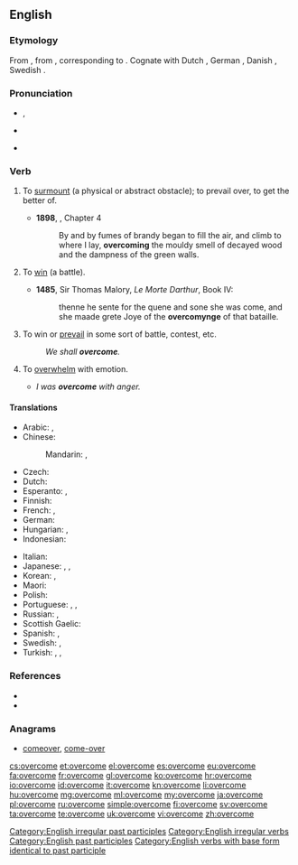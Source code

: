 ==English==

===Etymology===
From {{etyl|enm|en}} {{term|overcomen|lang=enm}}, from {{etyl|ang|en}} {{term|ofercuman||to overcome, subdue, compel, conquer, obtain, attain, reach, overtake|lang=ang}}, corresponding to {{prefix|over|come}}.  Cognate with Dutch {{term|overkomen||to overcome|lang=nl}}, German {{term|überkommen||to overcome|lang=de}}, Danish {{term|overkomme||to overcome|lang=da}}, Swedish {{term|överkomma||to overcome|lang=sv}}.

===Pronunciation===
* {{a|UK}} {{IPA|/ˌəʊvəˈkʌm/}}, {{X-SAMPA|/%ov@(r\)"kVm/}}
* {{a|US}} {{IPA|/oʊvəɻˈkəm/}}
* {{audio|En-us-overcome.ogg|Audio (US)}}

===Verb===
{{en-verb|overcomes|overcoming|overcame|overcome}}

# {{transitive}} To [[surmount]] (a physical or abstract obstacle); to prevail over, to get the better of.
#* '''1898''', {{w|J. Meade Falkner}}, {{w|Moonfleet}} Chapter 4
#*: By and by fumes of brandy began to fill the air, and climb to where I lay, '''overcoming''' the mouldy smell of decayed wood and the dampness of the green walls.
# {{transitive|obsolete}} To [[win]] (a battle).
#* '''1485''', Sir Thomas Malory, ''Le Morte Darthur'', Book IV:
#*: thenne he sente for the quene and sone she was come, and she maade grete Joye of the '''overcomynge''' of that bataille.
# {{intransitive}} To win or [[prevail]] in some sort of battle, contest, etc.
#: ''We shall '''overcome'''.''
# {{transitive|usually in passive}} To [[overwhelm]] with emotion.
#* ''I was '''overcome''' with anger.''

====Translations====
{{trans-top|surmount, get the better of}}
* Arabic: {{t-|ar|هزم|tr=házama|sc=Arab}}, {{t-|ar|تغلب|tr=taġallaba|sc=Arab}}
* Chinese:
*: Mandarin: {{qualifier|using military force}} {{t|cmn|征服|tr=zhēngfú|sc=Hani}}, {{qualifier|abstract obstacle}} {{t|cmn|克服|tr=kèfú|sc=Hani}}
* Czech: {{t-|cs|překonat}}
* Dutch: {{t+|nl|overwinnen}}
* Esperanto: {{t-|eo|venki}}, {{t-|eo|superforti}}
* Finnish: {{t+|fi|voittaa}}
* French: {{t+|fr|vaincre}}, {{t+|fr|surmonter}}
* German: {{t+|de|überwinden}}
* Hungarian: {{t-|hu|erőt vesz}}, {{t-|hu|úrrá lesz}}
* Indonesian: {{t+|id|atas|alt=mengatasi}}
{{trans-mid}}
* Italian: {{t+|it|vincere}}
* Japanese: {{t+|ja|克服|tr=こくふくする, kokufuku suru|alt=克服する|sc=Jpan}}, {{t+|ja|征服|tr=せいふくする, seifuku suru|alt= 征服する|sc=Jpan}}, {{t-|ja|乗り越える|tr=のりこえる, norikoeru|sc=Jpan}}
* Korean: {{t+|ko|극복하다|tr=geukbok-hada|sc=Kore}}, {{t-|ko|이겨내다|tr=igyeonaeda|sc=Kore}}
* Maori: {{t|mi|whakatungou}}
* Polish: {{t-|pl|przezwyciężać}}
* Portuguese: {{t+|pt|vencer}},  {{t+|pt|superar}},  {{t+|pt|ultrapassar}}
* Russian: {{t+|ru|преодолевать|tr=preodolevátʹ}} {{impf}},  {{t+|ru|преодолеть|tr=preodolétʹ}} {{pf.}}
* Scottish Gaelic: {{t-|gd|ceannsaich}}
* Spanish: {{t+|es|vencer}}, {{t+|es|superar}}
* Swedish: {{t+|sv|övervinna}}, {{t-|sv|överkomma}}
* Turkish: {{t+|tr|yenmek}}, {{t+|tr|atlatmak}}, {{t+|tr|üstesinden gelmek}}
{{trans-bottom}}

===References===
* {{R:Century 1911}}
* {{R:Webster 1913}}

===Anagrams===
* [[comeover#English|comeover]], [[come-over#English|come-over]]

[[Category:English irregular past participles]]
[[Category:English irregular verbs]]
[[Category:English past participles]]
[[Category:English verbs with base form identical to past participle]]

[[cs:overcome]]
[[et:overcome]]
[[el:overcome]]
[[es:overcome]]
[[eu:overcome]]
[[fa:overcome]]
[[fr:overcome]]
[[gl:overcome]]
[[ko:overcome]]
[[hr:overcome]]
[[io:overcome]]
[[id:overcome]]
[[it:overcome]]
[[kn:overcome]]
[[li:overcome]]
[[hu:overcome]]
[[mg:overcome]]
[[ml:overcome]]
[[my:overcome]]
[[ja:overcome]]
[[pl:overcome]]
[[ru:overcome]]
[[simple:overcome]]
[[fi:overcome]]
[[sv:overcome]]
[[ta:overcome]]
[[te:overcome]]
[[uk:overcome]]
[[vi:overcome]]
[[zh:overcome]]